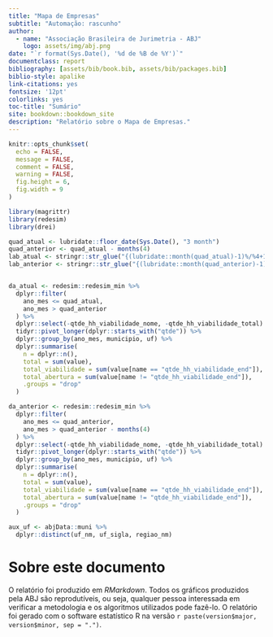 ```yaml
---
title: "Mapa de Empresas"
subtitle: "Automação: rascunho"
author: 
  - name: "Associação Brasileira de Jurimetria - ABJ"
    logo: assets/img/abj.png
date: "`r format(Sys.Date(), '%d de %B de %Y')`"
documentclass: report
bibliography: [assets/bib/book.bib, assets/bib/packages.bib]
biblio-style: apalike
link-citations: yes
fontsize: '12pt'
colorlinks: yes 
toc-title: "Sumário"
site: bookdown::bookdown_site
description: "Relatório sobre o Mapa de Empresas."
---
```


```r
knitr::opts_chunk$set(
  echo = FALSE, 
  message = FALSE, 
  comment = FALSE, 
  warning = FALSE, 
  fig.height = 6, 
  fig.width = 9
)

library(magrittr)
library(redesim)
library(drei)

quad_atual <- lubridate::floor_date(Sys.Date(), "3 month")
quad_anterior <- quad_atual - months(4)
lab_atual <- stringr::str_glue("{(lubridate::month(quad_atual)-1)%/%4+1}º quadrimestre de {lubridate::year(quad_atual)}")
lab_anterior <- stringr::str_glue("{(lubridate::month(quad_anterior)-1)%/%4+1}º quadrimestre de {lubridate::year(quad_anterior)}")


da_atual <- redesim::redesim_min %>% 
  dplyr::filter(
    ano_mes <= quad_atual,
    ano_mes > quad_anterior
  ) %>% 
  dplyr::select(-qtde_hh_viabilidade_nome, -qtde_hh_viabilidade_total) %>% 
  tidyr::pivot_longer(dplyr::starts_with("qtde")) %>% 
  dplyr::group_by(ano_mes, municipio, uf) %>% 
  dplyr::summarise(
    n = dplyr::n(),
    total = sum(value),
    total_viabilidade = sum(value[name == "qtde_hh_viabilidade_end"]),
    total_abertura = sum(value[name != "qtde_hh_viabilidade_end"]),
    .groups = "drop"
  )

da_anterior <- redesim::redesim_min %>% 
  dplyr::filter(
    ano_mes <= quad_anterior,
    ano_mes > quad_anterior - months(4)
  ) %>% 
  dplyr::select(-qtde_hh_viabilidade_nome, -qtde_hh_viabilidade_total) %>% 
  tidyr::pivot_longer(dplyr::starts_with("qtde")) %>% 
  dplyr::group_by(ano_mes, municipio, uf) %>% 
  dplyr::summarise(
    n = dplyr::n(),
    total = sum(value),
    total_viabilidade = sum(value[name == "qtde_hh_viabilidade_end"]),
    total_abertura = sum(value[name != "qtde_hh_viabilidade_end"]),
    .groups = "drop"
  )

aux_uf <- abjData::muni %>% 
  dplyr::distinct(uf_nm, uf_sigla, regiao_nm)
```

\pagebreak

# Sobre este documento {-}

O relatório foi produzido em *RMarkdown*. Todos os gráficos produzidos pela ABJ são reprodutíveis, ou seja, qualquer pessoa interessada em verificar a metodologia e os algoritmos utilizados pode fazê-lo. O relatório foi gerado com o software estatístico R na versão `r paste(version$major, version$minor, sep = ".")`.

